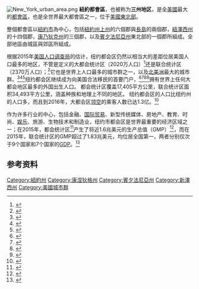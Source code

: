 {{noteTA
|G1=USState
}}
{{request translation|en}}
{{Infobox settlement
<!-- See Template:Infobox settlement for additional fields and descriptions -->
| name                     = 紐約都會區
| native_name              =  <small>New York–Northern New Jersey, NY, NJ, PA</small>
| native_name_lang         = en
| image_skyline            = Top of Rock Cropped.jpg
| image_alt                = 
| image_caption            = [[纽约|纽约]]
| imagesize                = 250px
| image_seal               = 
| seal_alt                 = 
| image_shield             = 
| shield_alt               = 
| nickname                 = 
| motto                    =
| mottoeng                 =
| pushpin_map              = 
| pushpin_label_position   = 
| pushpin_map_alt          = 
| pushpin_map_caption      = 
| coor_pinpoint            = 
| coordinates_type         = 
| coordinates_footnotes    = 
| subdivision_type         = 國家
| subdivision_name         = {{USA}}
| subdivision_type1        = 州份
| subdivision_name1        = {{Flag|New York}}<br/>{{Flag|New Jersey}}<br/>{{Flag|Connecticut}}<br/>{{Flag|Pennsylvania}}
| subdivision_type2        = 最大城市
| subdivision_name2        = [[紐約|紐約]]
| subdivision_type3        = 其他城市
| subdivision_name3        = [[紐華克_(新澤西州)|紐華克]]<br />[[泽西市|泽西市]]<br />[[揚克斯_(紐約州)|揚克斯]]<br />[[帕特森_(新泽西州)|帕特森]]<br />[[布里奇波特|布里奇波特]]<br />[[伊麗莎白_(新澤西州)|伊麗莎白]]<br />[[斯坦福_(康涅狄格州)|斯坦福]]<br />[[纽黑文|纽黑文]]<br />[[沃特伯里_(康涅狄格州)|沃特伯里]]<br />[[诺沃克_(康涅狄格州)|诺沃克]]<br />[[丹伯里_(康涅狄格州)|丹伯里]]<br />[[新羅謝爾_(紐約州)|新羅謝爾]]<br />[[爱迪生_(新泽西州)|爱迪生]]、[[特伦顿_(新泽西州)|特伦顿]]
| established_title        = 
| established_date         = 
| founder                  = 
| seat_type                = 
| seat                     = 
| government_footnotes     = 
| leader_party             = 
| leader_title             = 
| leader_name              = 
| unit_pref                = US<!-- or UK or Metric -->
| area_footnotes           = 
| area_total_sq_mi         = 11842
| area_land_sq_mi          = 
| area_water_sq_mi         = 
| area_water_percent       = 
| area_note                =  
| population_footnotes     = 
| population_total         = 22,085,649 ([[List_of_United_States_combined_statistical_areas|1st]])
| population_as_of         = [[2010年美國人口普查|2010年美國人口普查]]
| population_density_sq_mi = 1865
| population_demonym       = 
| timezone1                = [[北美东部时区|EST]]
| utc_offset1              = -5
| timezone1_DST            = [[北美东部时区|EDT]]
| utc_offset1_DST          = -4
| postal_code_type         = 
| postal_code              = 
| area_code_type           = 
| area_code                = [[Area_code_212|212]], [[Area_code_646|646]], [[Area_code_917|917]], [[Area_code_718|718]], [[Area_code_347|347]], [[Area_code_860|860]], [[Area_code_929|929]], [[Area_code_516|516]], [[Area_code_631|631]], [[Area_code_914|914]], [[Area_code_845|845]], [[Area_code_570|570]], [[Area_code_203|203]], [[Area_codes_201_and_551|201]], [[Area_codes_201_and_551|551]], [[Area_code_862|862]], [[Area_code_973|973]], [[Area_code_908|908]], [[Area_code_609|609]], [[Area_code_732|732]], [[Area_code_518|518]]
| iso_code                = 
| website                 = <!-- {{URL|example.com}} -->
| footnotes               = '''最高點''' 4,180 ft/1,274 m（[[卡茲奇山|卡茲奇山]][[斯莱德山_(Ulster_County,_New_York)|斯莱德山 (Ulster County, New York)]]）<br/> '''最低點''' 0 ft/0 m（[[海平面|海平面]]）：[[大西洋|大西洋]]、[[長島海灣|長島海灣]]及[[哈德遜河|哈德遜河]][[河口湾|河口湾]]水道
}}
[[File:New_York_urban_area.png|thumb]]
'''紐約都會區'''，也被称为'''三州地区'''，是全[[美國|美國]]最大的[[都會區|都會區]]，也是全世界最大都會區之一，位于[[美國東北部|美國東北部]]。

整個都會區以[[紐約市|紐約市]]為中心，包括[[紐約州|紐約州]][[紐約上州|上州]]的六個郡與[[長島_(紐約)|長島]]的兩個郡，[[紐澤西州|紐澤西州]]的十四個郡，[[康乃狄克州|康乃狄克州]]的三個郡，以及[[賓夕法尼亞州|賓夕法尼亞州]]東北部的一個郡所組成。全部地區由城區與郊區所組成。

根据2015年[[美国人口调查局|美国人口调查局]]的估计，纽约都会区仍然以相当大的差距位居美国人口最多的地区，不管是定义的大都会统计区（2020万人口）<ref name=MetroEst>{{cite web|url=http://factfinder.census.gov/bkmk/table/1.0/en/PEP/2015/GCTPEPANNR.US24PR|title=Annual Estimates of the Resident Population: April 1, 2010 to July 1, 2015 – Metropolitan Statistical Area; and for Puerto Rico – 2015 Population Estimates|publisher=U.S. Census Bureau|accessdate=2016-03-28|archive-url=https://archive.today/20200213004926/http://factfinder.census.gov/bkmk/table/1.0/en/PEP/2015/GCTPEPANNR.US24PR|archive-date=2020-02-13|dead-url=yes}}</ref>还是联合统计区（2370万人口）；<ref name=CombinedEst>{{cite web|url=http://factfinder.census.gov/bkmk/table/1.0/en/PEP/2015/GCTPEPANNR.US41PR|title=Annual Estimates of the Resident Population: April 1, 2010 to July 1, 2015 – Combined Statistical Area; and for Puerto Rico – 2015 Population Estimates|publisher=U.S. Census Bureau|accessdate=2016-03-28|archive-url=https://archive.today/20200213005001/http://factfinder.census.gov/bkmk/table/1.0/en/PEP/2015/GCTPEPANNR.US41PR|archive-date=2020-02-13|dead-url=yes}}</ref>它也是世界上人口最多的城市群之一，以及[[北美洲|北美洲]]最大的城市群。<ref>{{cite web|url=http://www.mongabay.com/cities_urban_01.htm|title=World's Largest Urban Areas [Ranked by Urban Area Population]|publisher=Rhett Butler|year=2003–2006|accessdate=2011-11-25|deadurl=yes|archiveurl=http://arquivo.pt/wayback/20091009143739/http://www.mongabay.com/cities_urban_01.htm|archivedate=2009年10月9日}}</ref><ref>{{cite web|url=http://www.worldatlas.com/citypops.htm|title=Largest Cities of the World – (by metro population)|publisher=Woolwine-Moen Group d/b/a Graphic Maps|accessdate=2011-11-25|archive-date=2016-06-18|archive-url=https://web.archive.org/web/20160618031809/http://www.worldatlas.com/citypops.htm|dead-url=no}}</ref><ref>{{cite web|url=http://www.demographia.com/db-wlargestua.pdf|title=Largest urban areas in the world: 2008 All Urban Areas 2,000,000 & Over|publisher=Wendell Cox Consultancy|accessdate=2011-11-25|archive-date=2012-09-12|archive-url=https://www.webcitation.org/6AdLNiOvc?url=http://www.demographia.com/db-wlargestua.pdf|dead-url=yes}}</ref>纽约都会区继续成为向美国合法移民的首要门户，<ref name=Immigrants2013est>{{cite web|url=https://www.dhs.gov/yearbook-immigration-statistics-2013-lawful-permanent-residents|title=Yearbook of Immigration Statistics: 2013 Lawful Permanent Residents Supplemental Table 2|publisher=U.S. Department of Homeland Security|accessdate=2014-07-31|archive-date=2016-10-13|archive-url=https://web.archive.org/web/20161013214828/https://www.dhs.gov/yearbook-immigration-statistics-2013-lawful-permanent-residents|dead-url=no}}</ref><ref name=Immigrants2012est>{{cite web|url=https://www.dhs.gov/yearbook-immigration-statistics-2012-legal-permanent-residents|title=Yearbook of Immigration Statistics: 2012 Supplemental Table 2|publisher=U.S. Department of Homeland Security|accessdate=2014-07-31|archive-date=2015-06-24|archive-url=https://web.archive.org/web/20150624030947/http://www.dhs.gov/yearbook-immigration-statistics-2012-legal-permanent-residents|dead-url=no}}</ref><ref name=Immigrants2011est>{{cite web|url=https://www.dhs.gov/files/statistics/publications/LPR11.shtm|title=Yearbook of Immigration Statistics: 2011 Supplemental Table 2|publisher=U.S. Department of Homeland Security|accessdate=2014-07-31|archive-date=2012-08-08|archive-url=https://web.archive.org/web/20120808080130/http://www.dhs.gov/files/statistics/publications/LPR11.shtm|dead-url=no}}</ref><ref name=Immigrants2010est>{{cite web|url=https://www.dhs.gov/files/statistics/publications/LPR10.shtm|title=Yearbook of Immigration Statistics: 2010 Supplemental Table 2|publisher=U.S. Department of Homeland Security|accessdate=2014-07-31|archive-date=2012-07-12|archive-url=https://web.archive.org/web/20120712200141/https://www.dhs.gov/files/statistics/publications/LPR10.shtm|dead-url=no}}</ref>拥有世界上任何大都会地区最多的外国出生人口。 都会统计区覆盖17,405平方公里，联合统计区面积34,493平方公里，涵盖种族和地理上不同的地区。 纽约都会区的人口比纽约州的人口多，而且到2016年，大都会区[[领空|领空]]的乘客人数已达1.3亿。<ref name=NYMetroAirspace>{{cite web|url=http://www.panynj.gov/airports/pdf-traffic/ATR2016.pdf|title=The Port Authority of NY and NJ 2016 Air Traffic Report|publisher=The Port Authority of New York and New Jersey|date=2017-04-14|accessdate=2017-06-26|6=|archive-date=2017-05-25|archive-url=https://web.archive.org/web/20170525172312/http://www.panynj.gov/airports/pdf-traffic/ATR2016.pdf|dead-url=no}}</ref>

作为许多行业的中心，包括金融、[[国际贸易|国际贸易]]、新型传统媒体、房地产、教育、时尚、[[娱乐产业|娱乐]]、旅游、生物技术和制造业，纽约市都会区是世界最重要的经济区域之一；在2015年，都会统计区<ref>{{cite web|url=http://www.whitehouse.gov/sites/default/files/omb/bulletins/2013/b13-01.pdf |title=Revised Delineations of Metropolitan Statistical Areas, Micropolitan Statistical Areas, and Combined Statistical Areas, and Guidance on Uses of the Delineations of These Areas – page 106 |publisher=Executive Office of the President  Office of Management and Budget |accessdate=2014-06-27 |deadurl=yes |archiveurl=https://web.archive.org/web/20130319014514/http://www.whitehouse.gov/sites/default/files/omb/bulletins/2013/b13-01.pdf |archivedate=2013-03-19 }}</ref>产生了将近1.6兆美元的生产总值（GMP）<ref>{{cite web|url=http://www.statista.com/statistics/183808/gmp-of-the-20-biggest-metro-areas/|title=Gross Metropolitan Product (GMP) of the United States in 2013, by metropolitan area (in billion current U.S. dollars)|publisher=Statista|accessdate=2014-09-12|archive-date=2014-10-05|archive-url=https://web.archive.org/web/20141005201511/http://www.statista.com/statistics/183808/gmp-of-the-20-biggest-metro-areas/|dead-url=no}}</ref>，而在2015年，联合统计区的GMP超过了1.83兆美元，均位居全国第一，两者分别仅次于9个国家和7个国家的[[GDP|GDP]]。<ref>{{cite web|url=http://www.usmayors.org/metroeconomies/2013/201311-report.pdf |title=U.S. Metro Economies (note CSA 2012 GMP total includes sum of New York, Bridgeport, New Haven, Scranton, Trenton, Poughkeepsie, and Kingston MSA 2012 GMP values cited) |pages=9 through 18 in Appendix Tables |publisher=IHS Global Insight, The United States Conference of Mayors, and The Council on Metro Economies and the New American City |date=November 2013 |accessdate=2014-06-27 |deadurl=yes |archiveurl=https://web.archive.org/web/20150305224230/http://www.usmayors.org/metroeconomies/2013/201311-report.pdf |archivedate=2015-03-05 }}</ref>

==参考资料==
{{reflist|30em}}

{{New York City}}
{{New York}}
{{New_Jersey}}

{{Authority control}}
[[Category:紐約州|Category:紐約州]]
[[Category:康涅狄格州|Category:康涅狄格州]]
[[Category:賓夕法尼亞州|Category:賓夕法尼亞州]]
[[Category:新澤西州|Category:新澤西州]]
[[Category:美國城市群|Category:美國城市群]]